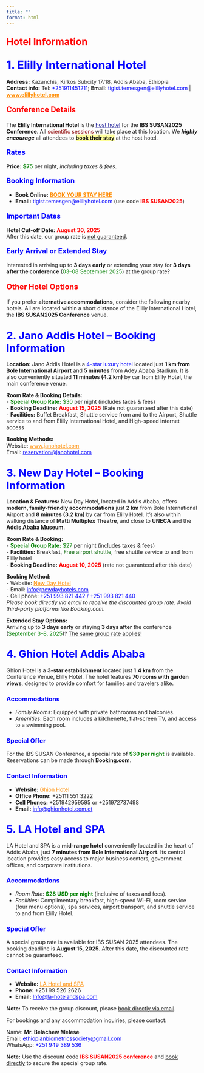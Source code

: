 ```yaml
---
title: ""
format: html
---
```


<p style="color: red; font-size: 1.8em; font-weight: bold;">
Hotel Information
</p>

<h2><span style="color: blue; font-size: 1.4em; font-weight: bold;">1. Elilly International Hotel</span></h2>

<p><strong>Address:</strong> <span style="color: #333;">Kazanchis, Kirkos Subcity 17/18, Addis Ababa, Ethiopia</span><br>
<strong>Contact info:</strong> Tel: <span style="color: blue;">+251911451211</span>; <strong>Email</strong>: <span style="color: blue;">tigist.temesgen@elillyhotel.com</span> | <a href="https://elillyhotel.com/ethiopian-biometric-society/" style="color: darkorange;"><strong>www.elillyhotel.com</strong></a></p>

<p style="color: red; font-size: 1.4em; font-weight: bold;">
Conference Details
</p>

<p>The <strong>Elilly International Hotel</strong> is the <span style="color: darkblue;"><u>host hotel</u></span> for the <strong>IBS SUSAN2025 Conference</strong>. All <span style="color: darkred;">scientific sessions</span> will take place at this location. We <em><strong>highly encourage</strong></em> all attendees to <span style="background-color: #ffff99;"><strong>book their stay</strong></span> at the host hotel.</p>

<p style="color: blue; font-size: 1.3em; font-weight: bold;">
Rates
</p>

<p><strong>Price:</strong> <span style="color: green;"><strong>$75</strong></span> per night, <em>including taxes & fees</em>.</p>

<p style="color: blue; font-size: 1.3em; font-weight: bold;">
Booking Information
</p>

<ul>
  <li><strong>Book Online:</strong> <a href="https://elillyhotel.com/ethiopian-biometric-society/" style="color: darkorange;"><strong>BOOK YOUR STAY HERE</strong></a></li>
  <li><strong>Email:</strong> <span style="color: blue;">tigist.temesgen@elillyhotel.com</span> (use code <span style="color: red;"><strong>IBS SUSAN2025</strong></span>)</li>
</ul>

<p style="color: blue; font-size: 1.3em; font-weight: bold;">
Important Dates
</p>

<p><strong>Hotel Cut-off Date:</strong> <span style="color: red; font-weight: bold;">August 30, 2025</span><br>
After this date, our group rate is <u>not guaranteed</u>.</p>

<p style="color: blue; font-size: 1.3em; font-weight: bold;">
Early Arrival or Extended Stay
</p>

<p>Interested in arriving up to <strong>3 days early</strong> or extending your stay for <strong>3 days after the conference</strong> (<span style="color: green;">03–08 September 2025</span>) at the group rate?</p>

<p style="color: red; font-size: 1.4em; font-weight: bold;">
Other Hotel Options
</p>

<p>If you prefer <strong>alternative accommodations</strong>, consider the following nearby hotels. All are located within a short distance of the Elilly International Hotel, the <strong>IBS SUSAN2025 Conference</strong> venue.</p>

<!-- Jano Hotel -->
<h2><span style="color: blue; font-size: 1.3em; font-weight: bold;">2. Jano Addis Hotel – Booking Information</span></h2>

<p><strong>Location:</strong> Jano Addis Hotel is a <span style="color: blue;">4-star luxury hotel</span> located just <strong>1 km from Bole International Airport</strong> and <strong>5 minutes</strong> from Adey Ababa Stadium. It is also conveniently situated <strong>11 minutes (4.2 km)</strong> by car from Elilly Hotel, the main conference venue.</p>

<p><strong>Room Rate & Booking Details:</strong><br>
- <span style="color: green;"><strong>Special Group Rate:</strong> $30</span> per night (includes taxes & fees)<br>
- <strong>Booking Deadline:</strong> <span style="color: red;"><strong>August 15, 2025</strong></span> (Rate not guaranteed after this date)<br>
- <strong>Facilities:</strong> Buffet Breakfast, Shuttle service from and to the Airport, Shuttle service to and from Elilly International Hotel, and High-speed internet access</p>

<p><strong>Booking Methods:</strong><br>
Website: <a href="http://www.janohotel.com" target="_blank" style="color: darkorange;">www.janohotel.com</a><br>
Email: <a href="mailto:reservation@janohotel.com" style="color: blue;">reservation@janohotel.com</a></p>

<!-- New Day Hotel -->
<h2><span style="color: blue; font-size: 1.3em; font-weight: bold;">3. New Day Hotel – Booking Information</span></h2>

<p><strong>Location & Features:</strong> New Day Hotel, located in Addis Ababa, offers <strong>modern, family-friendly accommodations</strong> just <strong>2 km</strong> from Bole International Airport and <strong>8 minutes (3.2 km)</strong> by car from Elilly Hotel. It’s also within walking distance of <strong>Matti Multiplex Theatre</strong>, and close to <strong>UNECA</strong> and the <strong>Addis Ababa Museum</strong>.</p>

<p><strong>Room Rate & Booking:</strong><br>
- <span style="color: green;"><strong>Special Group Rate:</strong> $27</span> per night (includes taxes & fees)<br>
- <strong>Facilities:</strong> Breakfast, <span style="color: darkgreen;">Free airport shuttle</span>, free shuttle service to and from Elilly hotel<br>
- <strong>Booking Deadline:</strong> <span style="color: red;"><strong>August 10, 2025</strong></span> (rate not guaranteed after this date)</p>

<p><strong>Booking Method:</strong><br>
- Website: <a href="https://WWW.newdayhotels.com/" style="color: darkorange;">New Day Hotel</a><br>
- Email: <a href="mailto:info@newdayhotels.com" style="color: blue;">info@newdayhotels.com</a><br>
- Cell phone: <span style="color: blue;">+251 993 821 442 / +251 993 821 440</span><br>
<em>Please book directly via email to receive the discounted group rate. Avoid third-party platforms like Booking.com.</em></p>

<p><strong>Extended Stay Options:</strong><br>
Arriving up to <strong>3 days early</strong> or staying <strong>3 days after</strong> the conference (<span style="color: green;">September 3–8, 2025</span>)? <u>The same group rate applies!</u></p>

<!-- Ghion Hotel -->
<h2><span style="color: blue; font-size: 1.3em; font-weight: bold;">4. Ghion Hotel Addis Ababa</span></h2>

<p>Ghion Hotel is a <strong>3-star establishment</strong> located just <strong>1.4 km</strong> from the Conference Venue, Elilly Hotel. The hotel features <strong>70 rooms with garden views</strong>, designed to provide comfort for families and travelers alike.</p>

<h3 style="color: blue;">Accommodations</h3>
<ul>
  <li><em>Family Rooms</em>: Equipped with private bathrooms and balconies.</li>
  <li><em>Amenities</em>: Each room includes a kitchenette, flat-screen TV, and access to a swimming pool.</li>
</ul>

<h3 style="color: blue;">Special Offer</h3>
<p>For the IBS SUSAN Conference, a special rate of <strong><span style="color: green;">$30 per night</span></strong> is available. Reservations can be made through <strong>Booking.com</strong>.</p>

<h3 style="color: blue;">Contact Information</h3>
<ul>
  <li><strong>Website:</strong> <a href="https://ghionhotel.com.et/" style="color: darkorange;">Ghion Hotel</a></li>
  <li><strong>Office Phone:</strong> +25111 551 3222</li>
  <li><strong>Cell Phones:</strong> +251942959595 or +251972737498</li>
  <li><strong>Email:</strong> <a href="mailto:info@ghionhotel.com.et" style="color: blue;">info@ghionhotel.com.et</a></li>
</ul>


<!-- LA Hotel and SPA -->
<h2><span style="color: blue; font-size: 1.3em; font-weight: bold;">5. LA Hotel and SPA</span></h2>

<p>LA Hotel and SPA is a <strong>mid-range hotel</strong> conveniently located in the heart of Addis Ababa, just <strong>7 minutes from Bole International Airport</strong>. Its central location provides easy access to major business centers, government offices, and corporate institutions.</p>

<h3 style="color: blue;">Accommodations</h3>
<ul>
  <li><em>Room Rate</em>: <strong><span style="color: green;">$28 USD per night</span></strong> (inclusive of taxes and fees).</li>
  <li><em>Facilities</em>: Complimentary breakfast, high-speed Wi-Fi, room service (four menu options), spa services, airport transport, and shuttle service to and from Elilly Hotel.</li>
</ul>

<h3 style="color: blue;">Special Offer</h3>
<p>A special group rate is available for IBS SUSAN 2025 attendees. The booking deadline is <strong>August 15, 2025</strong>. After this date, the discounted rate cannot be guaranteed.</p>

<h3 style="color: blue;">Contact Information</h3>
<ul>
  <li><strong>Website:</strong> <a href="https://la-hotelandspa.com/" style="color: darkorange;">LA Hotel and SPA</a></li>
  <li><strong>Phone:</strong> +251 99 526 2626</li>
  <li><strong>Email:</strong> <a href="mailto:Info@la-hotelandspa.com" style="color: blue;">Info@la-hotelandspa.com</a></li>
</ul>

<p><strong>Note:</strong> To receive the group discount, please <u>book directly via email</u>.</p>


<p>For bookings and any accommodation inquiries, please contact:</p>

Name: <strong>Mr. Belachew Melese</strong><br>
Email: <a href="mailto:ethiopianbiometricssociety@gmail.com" style="color: blue;">ethiopianbiometricssociety@gmail.com</a><br>
WhatsApp: <span style="color: blue;">+251 949 389 536</span></p>

<p><strong>Note:</strong> Use the discount code <span style="color: red; font-weight: bold;">IBS SUSAN2025 conference</span> and <u>book directly</u> to secure the special group rate.</p>


